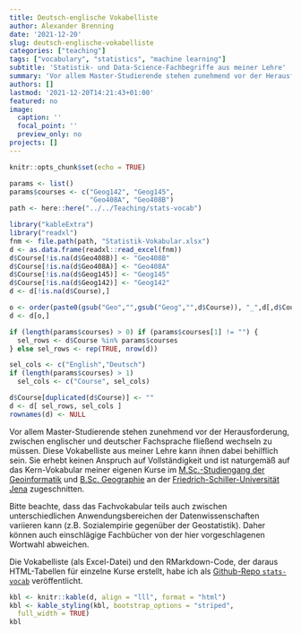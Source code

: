 ```yaml
---
title: Deutsch-englische Vokabelliste
author: Alexander Brenning
date: '2021-12-20'
slug: deutsch-englische-vokabelliste
categories: ["teaching"]
tags: ["vocabulary", "statistics", "machine learning"]
subtitle: 'Statistik- und Data-Science-Fachbegriffe aus meiner Lehre'
summary: 'Vor allem Master-Studierende stehen zunehmend vor der Herausforderung, zwischen englischer und deutscher Fachsprache fließend wechseln zu müssen. Diese Vokabelliste aus meiner Lehre kann ihnen dabei behilflich sein...'
authors: []
lastmod: '2021-12-20T14:21:43+01:00'
featured: no
image:
  caption: ''
  focal_point: ''
  preview_only: no
projects: []
---
```




```r
knitr::opts_chunk$set(echo = TRUE)

params <- list()
params$courses <- c("Geog142", "Geog145",
                    "Geo408A", "Geo408B")
path <- here::here("../../Teaching/stats-vocab")

library("kableExtra")
library("readxl")
fnm <- file.path(path, "Statistik-Vokabular.xlsx")
d <- as.data.frame(readxl::read_excel(fnm))
d$Course[!is.na(d$Geo408B)] <- "Geo408B"
d$Course[!is.na(d$Geo408A)] <- "Geo408A"
d$Course[!is.na(d$Geog145)] <- "Geog145"
d$Course[!is.na(d$Geog142)] <- "Geog142"
d <- d[!is.na(d$Course),]

o <- order(paste0(gsub("Geo","",gsub("Geog","",d$Course)), "_",d[,d$Course],c(1:nrow(d))))
d <- d[o,]

if (length(params$courses) > 0) if (params$courses[1] != "") {
  sel_rows <- d$Course %in% params$courses
} else sel_rows <- rep(TRUE, nrow(d))

sel_cols <- c("English","Deutsch")
if (length(params$courses) > 1) 
  sel_cols <- c("Course", sel_cols)

d$Course[duplicated(d$Course)] <- ""
d <- d[ sel_rows, sel_cols ]
rownames(d) <- NULL

```



Vor allem Master-Studierende stehen zunehmend vor der Herausforderung, zwischen englischer und deutscher Fachsprache fließend wechseln zu müssen. Diese Vokabelliste aus meiner Lehre kann ihnen dabei behilflich sein. Sie erhebt keinen Anspruch auf Vollständigkeit und ist naturgemäß auf das Kern-Vokabular meiner eigenen Kurse im [M.Sc.-Studiengang der Geoinformatik](https://www.uni-jena.de/msc_geoinformatik) und [B.Sc. Geographie](https://www.uni-jena.de/bsc_geographie) an der [Friedrich-Schiller-Universität Jena](https://www.uni-jena.de/) zugeschnitten. 

Bitte beachte, dass das Fachvokabular teils auch zwischen unterschiedlichen Anwendungsbereichen der Datenwissenschaften variieren kann (z.B. Sozialempirie gegenüber der Geostatistik). Daher können auch einschlägige Fachbücher von der hier vorgeschlagenen Wortwahl abweichen.

Die Vokabelliste (als Excel-Datei) und den RMarkdown-Code, der daraus HTML-Tabellen für einzelne Kurse erstellt, habe ich als [Github-Repo `stats-vocab`](https://github.com/alexanderbrenning/stats-vocab) veröffentlicht.


```r
kbl <- knitr::kable(d, align = "lll", format = "html")
kbl <- kable_styling(kbl, bootstrap_options = "striped",
  full_width = TRUE)
kbl

```

<img src="https://vg09.met.vgwort.de/na/5635e29f6b52409ebee33ab318cb3e1f" width="1" height="1" alt="">

